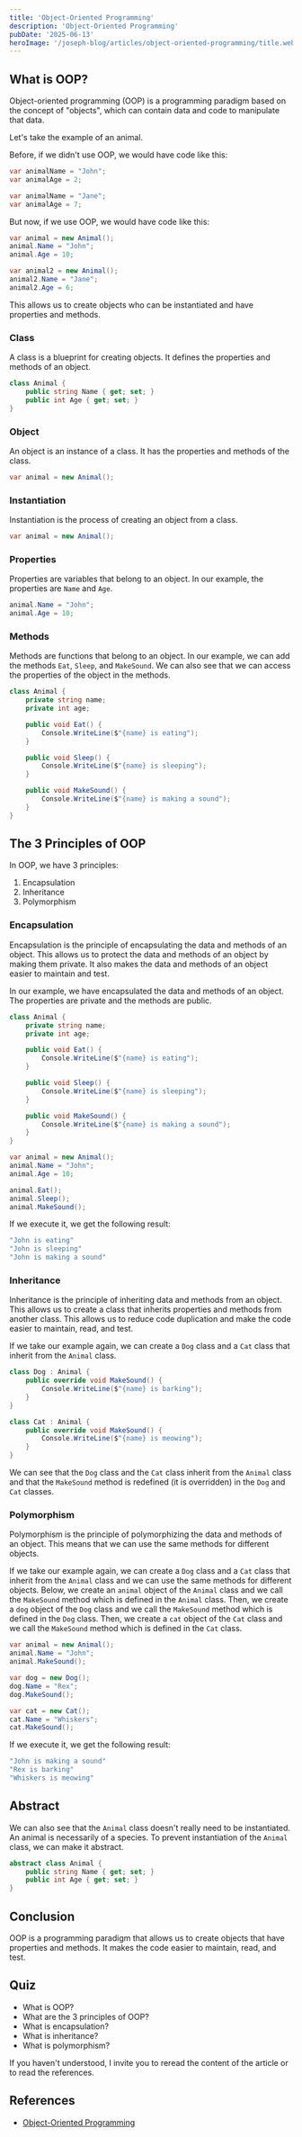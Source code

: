 ```yaml
---
title: 'Object-Oriented Programming'
description: 'Object-Oriented Programming'
pubDate: '2025-06-13'
heroImage: '/joseph-blog/articles/object-oriented-programming/title.webp'
---
```


## What is OOP?

Object-oriented programming (OOP) is a programming paradigm based on the concept of "objects", which can contain data and code to manipulate that data.

Let's take the example of an animal.

Before, if we didn't use OOP, we would have code like this:

```csharp
var animalName = "John";
var animalAge = 2;

var animalName = "Jane";
var animalAge = 7;
```

But now, if we use OOP, we would have code like this:

```csharp
var animal = new Animal();
animal.Name = "John";
animal.Age = 10;

var animal2 = new Animal();
animal2.Name = "Jane";
animal2.Age = 6;
```

This allows us to create objects who can be instantiated and have properties and methods.

### Class

A class is a blueprint for creating objects.
It defines the properties and methods of an object.

```csharp
class Animal {
    public string Name { get; set; }
    public int Age { get; set; }
}
```

### Object

An object is an instance of a class.
It has the properties and methods of the class.

```csharp
var animal = new Animal();
```

### Instantiation

Instantiation is the process of creating an object from a class.

```csharp
var animal = new Animal();
```

### Properties

Properties are variables that belong to an object.
In our example, the properties are `Name` and `Age`.

```csharp
animal.Name = "John";
animal.Age = 10;
```

### Methods

Methods are functions that belong to an object.
In our example, we can add the methods `Eat`, `Sleep`, and `MakeSound`.
We can also see that we can access the properties of the object in the methods.


```csharp
class Animal {
    private string name;
    private int age;

    public void Eat() {
        Console.WriteLine($"{name} is eating");
    }

    public void Sleep() {
        Console.WriteLine($"{name} is sleeping");
    }

    public void MakeSound() {
        Console.WriteLine($"{name} is making a sound");
    }
}
```



## The 3 Principles of OOP

In OOP, we have 3 principles:

1. Encapsulation
2. Inheritance
3. Polymorphism

### Encapsulation

Encapsulation is the principle of encapsulating the data and methods of an object.
This allows us to protect the data and methods of an object by making them private.
It also makes the data and methods of an object easier to maintain and test.

In our example, we have encapsulated the data and methods of an object.
The properties are private and the methods are public.
```csharp
class Animal {
    private string name;
    private int age;

    public void Eat() {
        Console.WriteLine($"{name} is eating");
    }

    public void Sleep() {
        Console.WriteLine($"{name} is sleeping");
    }

    public void MakeSound() {
        Console.WriteLine($"{name} is making a sound");
    }
}

var animal = new Animal();
animal.Name = "John";
animal.Age = 10;

animal.Eat();
animal.Sleep();
animal.MakeSound();
```

If we execute it, we get the following result:
```csharp
"John is eating"
"John is sleeping"
"John is making a sound"
```


### Inheritance

Inheritance is the principle of inheriting data and methods from an object.
This allows us to create a class that inherits properties and methods from another class.
This allows us to reduce code duplication and make the code easier to maintain, read, and test.

If we take our example again, we can create a `Dog` class and a `Cat` class that inherit from the `Animal` class.

```csharp
class Dog : Animal {
    public override void MakeSound() {
        Console.WriteLine($"{name} is barking");
    }
}

class Cat : Animal {
    public override void MakeSound() {
        Console.WriteLine($"{name} is meowing");
    }
}

```
We can see that the `Dog` class and the `Cat` class inherit from the `Animal` class and that the `MakeSound` method is redefined (it is overridden) in the `Dog` and `Cat` classes.

### Polymorphism

Polymorphism is the principle of polymorphizing the data and methods of an object.
This means that we can use the same methods for different objects.

If we take our example again, we can create a `Dog` class and a `Cat` class that inherit from the `Animal` class and we can use the same methods for different objects.
Below, we create an `animal` object of the `Animal` class and we call the `MakeSound` method which is defined in the `Animal` class.
Then, we create a `dog` object of the `Dog` class and we call the `MakeSound` method which is defined in the `Dog` class.
Then, we create a `cat` object of the `Cat` class and we call the `MakeSound` method which is defined in the `Cat` class.

```csharp
var animal = new Animal();
animal.Name = "John";
animal.MakeSound();

var dog = new Dog();
dog.Name = "Rex";
dog.MakeSound();

var cat = new Cat();
cat.Name = "Whiskers";
cat.MakeSound();
```

If we execute it, we get the following result:

```csharp
"John is making a sound"
"Rex is barking"
"Whiskers is meowing"
```

## Abstract

We can also see that the `Animal` class doesn't really need to be instantiated.
An animal is necessarily of a species.
To prevent instantiation of the `Animal` class, we can make it abstract.

```csharp
abstract class Animal {
    public string Name { get; set; }
    public int Age { get; set; }
}

```

## Conclusion

OOP is a programming paradigm that allows us to create objects that have properties and methods.
It makes the code easier to maintain, read, and test.

## Quiz

- What is OOP?
- What are the 3 principles of OOP?
- What is encapsulation?
- What is inheritance?
- What is polymorphism?

If you haven't understood, I invite you to reread the content of the article or to read the references.

## References

- [Object-Oriented Programming](https://en.wikipedia.org/wiki/Object-oriented_programming)